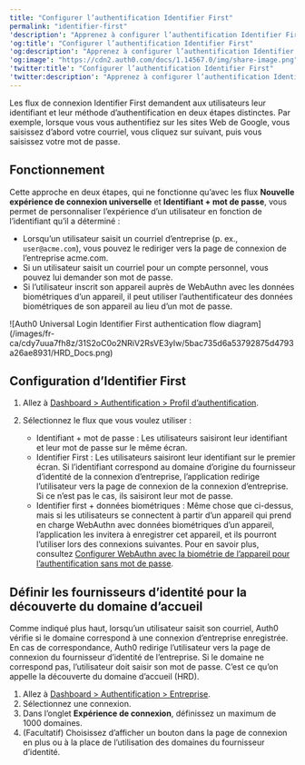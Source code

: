 ---
title: "Configurer l’authentification Identifier First"
permalink: "identifier-first"
'description': "Apprenez à configurer l’authentification Identifier First avec la connexion universelle."
'og:title': "Configurer l’authentification Identifier First"
'og:description': "Apprenez à configurer l’authentification Identifier First avec la connexion universelle."
'og:image': "https://cdn2.auth0.com/docs/1.14567.0/img/share-image.png"
'twitter:title': "Configurer l’authentification Identifier First"
'twitter:description': "Apprenez à configurer l’authentification Identifier First avec la connexion universelle."
---

Les flux de connexion Identifier First demandent aux utilisateurs leur identifiant et leur méthode d’authentification en deux étapes distinctes. Par exemple, lorsque vous vous authentifiez sur les sites Web de Google, vous saisissez d’abord votre courriel, vous cliquez sur suivant, puis vous saisissez votre mot de passe.

## Fonctionnement

Cette approche en deux étapes, qui ne fonctionne qu’avec les flux **Nouvelle expérience de connexion universelle** et **Identifiant + mot de passe**, vous permet de personnaliser l’expérience d’un utilisateur en fonction de l’identifiant qu’il a déterminé :

* Lorsqu’un utilisateur saisit un courriel d’entreprise (p. ex., `user@acme.com`), vous pouvez le rediriger vers la page de connexion de l’entreprise acme.com.
* Si un utilisateur saisit un courriel pour un compte personnel, vous pouvez lui demander son mot de passe.
* Si l’utilisateur inscrit son appareil auprès de WebAuthn avec les données biométriques d’un appareil, il peut utiliser l’authentificateur des données biométriques de son appareil au lieu d’un mot de passe.

<Frame>![Auth0 Universal Login Identifier First authentication flow diagram](/images/fr-ca/cdy7uua7fh8z/31S2oC0o2NRiV2RsVE3yIw/5bac735d6a53792875d4793a26ae8931/HRD_Docs.png)</Frame>

## Configuration d’Identifier First

1. Allez à [Dashboard > Authentification > Profil d’authentification](https://manage.auth0.com/#/authentication-profiles).
2. Sélectionnez le flux que vous voulez utiliser :

   * Identifiant + mot de passe : Les utilisateurs saisiront leur identifiant et leur mot de passe sur le même écran.
   * Identifier First : Les utilisateurs saisiront leur identifiant sur le premier écran. Si l’identifiant correspond au domaine d’origine du fournisseur d’identité de la connexion d’entreprise, l’application redirige l’utilisateur vers la page de connexion de la connexion d’entreprise.
     Si ce n’est pas le cas, ils saisiront leur mot de passe.
   * Identifier first + données biométriques : Même chose que ci-dessus, mais si les utilisateurs se connectent à partir d’un appareil qui prend en charge WebAuthn avec données biométriques d’un appareil, l’application les invitera à enregistrer cet appareil, et ils pourront l’utiliser lors des connexions suivantes. Pour en savoir plus, consultez [Configurer WebAuthn avec la biométrie de l’appareil pour l’authentification sans mot de passe](/docs/fr-ca/authenticate/login/auth0-universal-login/passwordless-login/webauthn-device-biometrics).

## Définir les fournisseurs d’identité pour la découverte du domaine d’accueil

Comme indiqué plus haut, lorsqu’un utilisateur saisit son courriel, Auth0 vérifie si le domaine correspond à une connexion d’entreprise enregistrée. En cas de correspondance, Auth0 redirige l’utilisateur vers la page de connexion du fournisseur d’identité de l’entreprise. Si le domaine ne correspond pas, l’utilisateur doit saisir son mot de passe. C’est ce qu’on appelle la découverte du domaine d’accueil (HRD).

1. Allez à [Dashboard > Authentification > Entreprise](https://manage.auth0.com/#/connections/enterprise).
2. Sélectionnez une connexion.
3. Dans l’onglet **Expérience de connexion**, définissez un maximum de 1000 domaines.
4. (Facultatif) Choisissez d’afficher un bouton dans la page de connexion en plus ou à la place de l’utilisation des domaines du fournisseur d’identité.